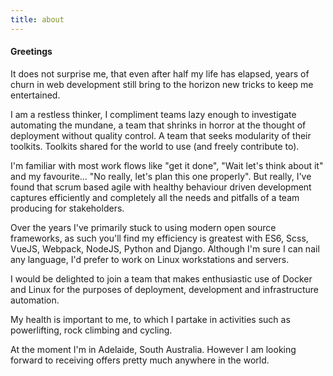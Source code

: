 ```yaml
---
title: about
---
```


#### Greetings

It does not surprise me, that even after half my life has elapsed, years of churn in web development still bring to the horizon new tricks to keep me entertained.


I am a restless thinker, I compliment teams lazy enough to investigate automating the mundane, a team that shrinks in horror at the thought of deployment without quality control. A team that seeks modularity of their toolkits. Toolkits shared for the world to use (and freely contribute to).


I'm familiar with most work flows like "get it done", "Wait let's think about it" and my favourite... "No really, let's plan this one properly". But really, I've found that scrum based agile with healthy behaviour driven development captures efficiently and completely all the needs and pitfalls of a team producing for stakeholders.


Over the years I've primarily stuck to using modern open source frameworks, as such you'll find my efficiency is greatest with ES6, Scss, VueJS, Webpack, NodeJS, Python and Django. Although I'm sure I can nail any language, I'd prefer to work on Linux workstations and servers.


I would be delighted to join a team that makes enthusiastic use of Docker and Linux for the purposes of deployment, development and infrastructure automation.


My health is important to me, to which I partake in activities such as powerlifting, rock climbing and cycling.


At the moment I'm in Adelaide, South Australia. However I am looking forward to receiving offers pretty much anywhere in the world.